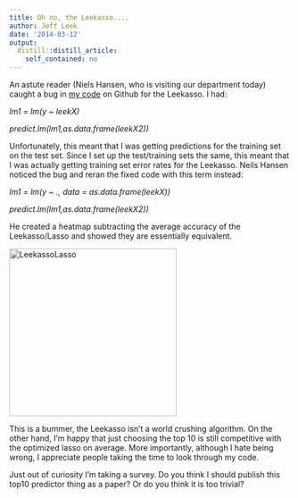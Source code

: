 ```yaml
---
title: Oh no, the Leekasso....
author: Jeff Leek
date: '2014-03-12'
output:
  distill::distill_article:
    self_contained: no
---
```


An astute reader (Niels Hansen, who is visiting our department today) caught a bug in [my code](https://github.com/jtleek/leekasso) on Github for the Leekasso. I had:

_lm1 = lm(y ~ leekX)_
  
_predict.lm(lm1,as.data.frame(<wbr />leekX2))_

Unfortunately, this meant that I was getting predictions for the training set on the test set. Since I set up the test/training sets the same, this meant that I was actually getting training set error rates for the Leekasso. Neils Hansen noticed the bug and reran the fixed code with this term instead:

_lm1 = lm(y ~ ., data = as.data.frame(leekX))_
  
_predict.lm(lm1,as.data.frame(<wbr />leekX2))_

He created a heatmap subtracting the average accuracy of the Leekasso/Lasso and showed they are essentially equivalent.

<a href="http://simplystatistics.org/2014/03/12/oh-no-the-leekasso/leekassolasso/" rel="attachment wp-att-2553"><img alt="LeekassoLasso" src="http://simplystatistics.org/wp-content/uploads/2014/01/LeekassoLasso-300x300.png" width="300" height="300" /></a>

This is a bummer, the Leekasso isn't a world crushing algorithm. On the other hand, I'm happy that just choosing the top 10 is still competitive with the optimized lasso on average. More importantly, although I hate being wrong, I appreciate people taking the time to look through my code.

Just out of curiosity I'm taking a survey. Do you think I should publish this top10 predictor thing as a paper? Or do you think it is too trivial?
